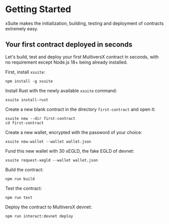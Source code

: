 # Getting Started

xSuite makes the initialization, building, testing and deployment of contracts extremely easy.

## Your first contract deployed in seconds

Let's build, test and deploy your first MultiversX contract in seconds, with no requirement except Node.js 18+ being already installed.

First, install `xsuite`:

```
npm install -g xsuite
```

Install Rust with the newly available `xsuite` command:

```
xsuite install-rust
```

Create a new blank contract in the directory `first-contract` and open it:

```
xsuite new --dir first-contract
cd first-contract
```

Create a new wallet, encrypted with the password of your choice:

```
xsuite new-wallet --wallet wallet.json
```

Fund this new wallet with 30 xEGLD, the fake EGLD of devnet:

```
xsuite request-xegld --wallet wallet.json
```

Build the contract:

```
npm run build
```

Test the contract:

```
npm run test
```

Deploy the contract to MultiversX devnet:

```
npm run interact:devnet deploy
```
